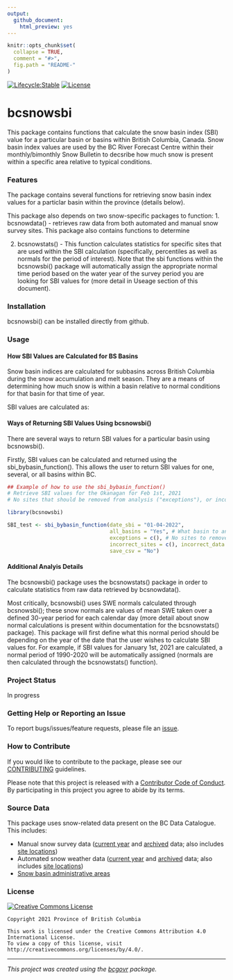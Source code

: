 ```yaml
---
output:
  github_document:
    html_preview: yes
---
```

<!--
Copyright 2022 Province of British Columbia
Licensed under the Apache License, Version 2.0 (the "License");
you may not use this file except in compliance with the License.
You may obtain a copy of the License at
http://www.apache.org/licenses/LICENSE-2.0
Unless required by applicable law or agreed to in writing, software distributed under the License is distributed on an "AS IS" BASIS,
WITHOUT WARRANTIES OR CONDITIONS OF ANY KIND, either express or implied.
See the License for the specific language governing permissions and limitations under the License.
-->

```r
knitr::opts_chunk$set(
  collapse = TRUE,
  comment = "#>",
  fig.path = "README-"
)
```

<!-- badges: start -->
[![Lifecycle:Stable](https://img.shields.io/badge/Lifecycle-Stable-97ca00)](<Redirect-URL>)
[![License](https://img.shields.io/badge/License-Apache%202.0-blue.svg)](https://opensource.org/licenses/Apache-2.0) 
<!-- badges: end -->

# bcsnowsbi

This package contains functions that calculate the snow basin index (SBI) value for a particular basin or basins within British Columbia, Canada. Snow basin index values are used by the BC River Forecast Centre within their monthly/bimonthly Snow Bulletin to decsribe how much snow is present within a specific area relative to typical conditions.

### Features
The package contains several functions for retrieving snow basin index values for a particlar basin within the province (details below).

This package also depends on two snow-specific packages to function: 
1. bcsnowdata() - retrieves raw data from both automated and manual snow survey sites. This package also contains functions to determine

2. bcsnowstats() - This function calculates statistics for specific sites that are used within the SBI calculation (specifically, percentiles as well as normals for the period of interest). Note that the sbi functions within the bcsnowsbi() package will automatically assign the appropriate normal time period based on the water year of the survey period you are looking for SBI values for (more detail in Useage section of this document).

### Installation
bcsnowsbi() can be installed directly from github.



### Usage

#### How SBI Values are Calculated for BS Basins

Snow basin indices are calculated for subbasins across British Columbia during the snow accumulation and melt season. They are a means of determining how much snow is within a basin relative to normal conditions for that basin for that time of year.

SBI values are calculated as:

#### Ways of Returning SBI Values Using bcsnowsbi()


There are several ways to return SBI values for a particular basin using bcsnowsbi().

Firstly, SBI values can be calculated and returned using the sbi_bybasin_function(). This allows the user to return SBI values for one, several, or all basins within BC. 



```r
## Example of how to use the sbi_bybasin_function()
# Retrieve SBI values for the Okanagan for Feb 1st, 2021
# No sites that should be removed from analysis ("exceptions"), or incorrect manual sites

library(bcsnowsbi)

SBI_test <- sbi_bybasin_function(date_sbi = "01-04-2022",
                                 all_basins = "Yes", # What basin to analyze SBI values for. Can also be "Yes" to get all SBI values for all basins
                                 exceptions = c(), # No sites to remove from analysis
                                 incorrect_sites = c(), incorrect_data = c(), # No incorrect manual sites. Otherwise, can specify the site name and data that a manual site should be (in cases where it data was incorrectly entered).
                                 save_csv = "No")
```


#### Additional Analyis Details 

The bcsnowsbi() package uses the bcsnowstats() package in order to calculate statistics from raw data retrieved by bcsnowdata(). 

Most critically, bcsnowsbi() uses SWE normals calculated through bcsnowsbi(); these snow normals are values of mean SWE taken over a defined 30-year period for each calendar day (more detail about snow normal calculations is present within documentation for the bcsnowstats() package). This package will first define what this normal period should be depending on the  year of the date that the user wishes to calculate SBI values for. For example, if SBI values for January 1st, 2021 are calculated, a normal period of 1990-2020 will be automatically assigned (normals are then calculated through the bcsnowstats() function).



### Project Status

In progress

### Getting Help or Reporting an Issue

To report bugs/issues/feature requests, please file an [issue](https://github.com/bcgov/bcsnowsbi/issues/).

### How to Contribute

If you would like to contribute to the package, please see our 
[CONTRIBUTING](CONTRIBUTING.md) guidelines.

Please note that this project is released with a [Contributor Code of Conduct](CODE_OF_CONDUCT.md). By participating in this project you agree to abide by its terms.

### Source Data

This package uses snow-related data present on the BC Data Catalogue. This includes:

- Manual snow survey data ([current year](https://catalogue.data.gov.bc.ca/dataset/current-season-manual-snow-survey-data) and [archived](https://catalogue.data.gov.bc.ca/dataset/archive-manual-snow-survey-data) data; also includes [site locations](https://catalogue.data.gov.bc.ca/dataset/manual-snow-survey-locations))
- Automated snow weather data ([current year](https://catalogue.data.gov.bc.ca/dataset/current-season-automated-snow-weather-station-data) and [archived](https://catalogue.data.gov.bc.ca/dataset/archive-automated-snow-weather-station-data) data; also includes [site locations](https://catalogue.data.gov.bc.ca/dataset/automated-snow-weather-station-locations))
- [Snow basin administrative areas](https://catalogue.data.gov.bc.ca/dataset/snow-survey-administrative-basin-areas)


### License

[![Creative Commons License](https://i.creativecommons.org/l/by/4.0/88x31.png)](http://creativecommons.org/licenses/by/4.0/)

```
Copyright 2021 Province of British Columbia

This work is licensed under the Creative Commons Attribution 4.0 International License.
To view a copy of this license, visit http://creativecommons.org/licenses/by/4.0/.
```

---
*This project was created using the [bcgovr](https://github.com/bcgov/bcgovr) package.* 
